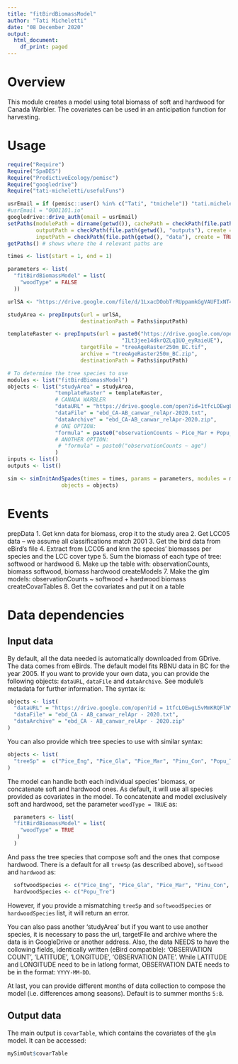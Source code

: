 ```yaml
---
title: "fitBirdBiomassModel"
author: "Tati Micheletti"
date: "08 December 2020"
output:
  html_document:
    df_print: paged
---
```

# Overview

This module creates a model using total biomass of soft and hardwood for Canada Warbler. The covariates can be used in an anticipation function for harvesting.

# Usage

```r
require("Require")
Require("SpaDES")
Require("PredictiveEcology/pemisc")
Require("googledrive")
Require("tati-micheletti/usefulFuns")

usrEmail = if (pemisc::user() %in% c("Tati", "tmichele")) "tati.micheletti@gmail.com" else NULL
#usrEmail = "0@01101.io"
googledrive::drive_auth(email = usrEmail)
setPaths(modulePath = dirname(getwd()), cachePath = checkPath(file.path(getwd(), "cache"), create = TRUE),
         outputPath = checkPath(file.path(getwd(), "outputs"), create = TRUE),
         inputPath = checkPath(file.path(getwd(), "data"), create = TRUE))
getPaths() # shows where the 4 relevant paths are

times <- list(start = 1, end = 1)

parameters <- list(
  "fitBirdBiomassModel" = list(
    "woodType" = FALSE
  ))

urlSA <- "https://drive.google.com/file/d/1LxacDOobTrRUppamkGgVAUFIxNT4iiHU/view?usp=sharing"

studyArea <- prepInputs(url = urlSA,
                       destinationPath = Paths$inputPath)

templateRaster <- prepInputs(url = paste0("https://drive.google.com/open?id=19lJM",
                                    "ILt3jee14dkrQZLq1UO_eyRaieUE"),
                       targetFile = "treeAgeRaster250m_BC.tif",
                       archive = "treeAgeRaster250m_BC.zip",
                       destinationPath = Paths$inputPath)

# To determine the tree species to use
modules <- list("fitBirdBiomassModel")
objects <- list("studyArea" = studyArea,
               "templateRaster" = templateRaster,
               # CANADA WARBLER
               "dataURL" = "https://drive.google.com/open?id=1tfcLOEwgL5vMmKRQFlWYk9T9f1U-XUs7",
               "dataFile" = "ebd_CA-AB_canwar_relApr-2020.txt",
               "dataArchive" = "ebd_CA-AB_canwar_relApr-2020.zip",
               # ONE OPTION:
               "formula" = paste0("observationCounts ~ Pice_Mar + Popu_Tre + age")
               # ANOTHER OPTION:
                # "formula" = paste0("observationCounts ~ age")
               ) 
inputs <- list()
outputs <- list()

sim <- simInitAndSpades(times = times, params = parameters, modules = modules,
                 objects = objects)
```


# Events

prepData
    1. Get knn data for biomass, crop it to the study area
    2. Get LCC05 data -- we assume all classifications match 2001
    3. Get the bird data from eBird's file
    4. Extract from LCC05 and knn the species' biomasses per species and the LCC cover type
    5. Sum the biomass of each type of tree: softwood or hardwood
    6. Make up the table with: observationCounts, biomass softwood, biomass hardwood
createModels
    7. Make the glm models:  observationCounts ~ softwood + hardwood biomass
createCovarTables
    8. Get the covariates and put it on a table

# Data dependencies

## Input data

By default, all the data needed is automatically downloaded from GDrive. The data comes from eBirds. The default model fits RBNU data in BC for the year 2005. If you want to provide your own data, you can provide the following objects: `dataURL`, `dataFile` and `dataArchive`. See module's metadata for further information. The syntax is:

```r
objects <- list(
  "dataURL" = "https://drive.google.com/open?id = 1tfcLOEwgL5vMmKRQFlWYk9T9f1U - XUs7",
  "dataFile" = "ebd_CA - AB_canwar_relApr - 2020.txt",
  "dataArchive" = "ebd_CA - AB_canwar_relApr - 2020.zip"
)
```


You can also provide which tree species to use with similar syntax:

```r
objects <- list(
  "treeSp" =  c("Pice_Eng", "Pice_Gla", "Pice_Mar", "Pinu_Con", "Popu_Tre", "Pseu_Men")
)
```


The model can handle both each individual species' biomass, or concatenate soft and hardwood ones. As default, it will use all species provided as covariates in the model. To concatenate and model exclusively soft and hardwood, set the parameter `woodType = TRUE` as:

```r
  parameters <- list(
  "fitBirdBiomassModel" = list(
    "woodType" = TRUE 
   )
  )
```


And pass the tree species that compose soft and the ones that compose hardwood. There is a default for all `treeSp` (as described above), `softwood` and `hardwood` as:

```r
  softwoodSpecies <- c("Pice_Eng", "Pice_Gla", "Pice_Mar", "Pinu_Con", "Pseu_Men")
  hardwoodSpecies <- c("Popu_Tre")
```

  However, if you provide a mismatching `treeSp` and `softwoodSpecies` or `hardwoodSpecies` list, it will return an error.
  
  You can also pass another 'studyArea' but if you want to use another species, it is necessary to pass the url, targetFile and archive where the data is in GoogleDrive or another address. Also, the data NEEDS to have the collowing fields, identically written (eBird compatible): 'OBSERVATION COUNT', 'LATITUDE', 'LONGITUDE', 'OBSERVATION DATE'. While LATITUDE and LONGITUDE need to be in latlong format, OBSERVATION DATE needs to be in the format: `YYYY-MM-DD`.

 At last, you can provide different months of data collection to compose the model (i.e. differences among seasons). Default is to summer months `5:8`. 

  
## Output data

The main output is `covarTable`, which contains the covariates of the `glm` model. It can be accessed:
```r

mySimOut$covarTable

```



